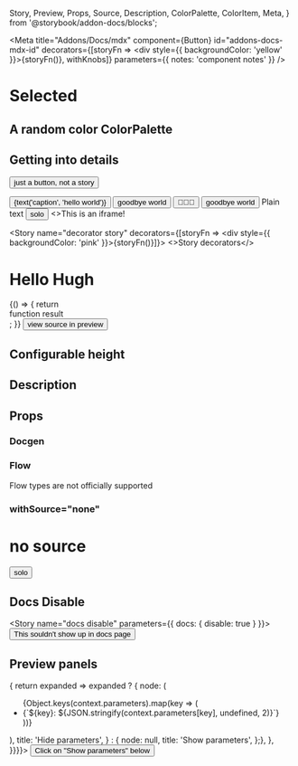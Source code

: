   Story,
  Preview,
  Props,
  Source,
  Description,
  ColorPalette,
  ColorItem,
  Meta,
} from '@storybook/addon-docs/blocks';

<Meta
  title="Addons/Docs/mdx"
  component={Button}
  id="addons-docs-mdx-id"
  decorators={[storyFn => <div style={{ backgroundColor: 'yellow' }}>{storyFn()}</div>, withKnobs]}
  parameters={{ notes: 'component notes' }}
/>

# Selected

<Story id="." />

<Source id="." />

<Props of="." />

<Preview>
  <Story id="nonexistent-story" />
</Preview>

## A random color ColorPalette

<ColorPalette>
  <ColorItem
    title="theme.color.greyscale"
    subtitle="Some of the greys"
    colors={['#FFFFFF', '#F8F8F8', '#F3F3F3']}
  />
  <ColorItem title="theme.color.primary" subtitle="Coral" colors={['#FF4785']} />
  <ColorItem title="theme.color.secondary" subtitle="Ocean" colors={['#1EA7FD']} />
  <ColorItem
    title="theme.color.positive"
    subtitle="Green"
    colors={[
      'rgba(102,191,60,1)',
      'rgba(102,191,60,.8)',
      'rgba(102,191,60,.6)',
      'rgba(102,191,60,.3)',
    ]}
  />
</ColorPalette>

## Getting into details

<Button>just a button, not a story</Button>



<Preview>
  <Story name="hello story">
    <Button onClick={action('clicked')}>{text('caption', 'hello world')}</Button>
  </Story>
  <Story name="goodbye">
    <Button onClick={action('clicked')}>goodbye world</Button>
  </Story>
  <Story name="with icons">
    <Button onClick={action('clicked')}>🤘🚀💯</Button>
  </Story>
  <Story name="notes" parameters={{ notes: 'story notes' }}>
    <Button onClick={action('clicked')}>goodbye world</Button>
  </Story>
  <Story name="plaintext">Plain text</Story>
</Preview>

<Story name="solo story">
  <Button onClick={action('clicked')}>solo</Button>
</Story>

<Story name="iframe story" inline={false} height="100px">
  <>This is an iframe!</>
</Story>

<Story name="decorator story" decorators={[storyFn => <div style={{ backgroundColor: 'pink' }}>{storyFn()}</div>]}>
  <>Story decorators</>
</Story>

<Story name="theme">
  <h1 className="text-lg">Hello Hugh</h1>
</Story>

<Story name="function" height="100px">
  {() => {
    return <div>function result</div>;
  }}
</Story>

<Source name="hello story" />

<Preview>
  <Button onClick={action('clicked')}>view source in preview</Button>
</Preview>

## Configurable height

<Preview withToolbar>
  <Story id="basics-button--all-buttons" height="400px" />
</Preview>

## Description

<Description markdown="this is _markdown_" />

<Description of={DocgenButton} />

## Props

### Docgen

<Props of={DocgenButton} />

### Flow

Flow types are not officially supported

<Props of={FlowTypeButton} />

### withSource="none"

<Preview withSource="none">
  <h1>no source</h1>
</Preview>

<Preview withSource="none">
  <Story name="no source preview">
    <Button onClick={action('clicked')}>solo</Button>
  </Story>
</Preview>

## Docs Disable

<Story name="docs disable" parameters={{ docs: { disable: true } }}>
  <Button>This souldn't show up in docs page</Button>
</Story>

## Preview panels

<Preview>
  <Story name="add custom panel" parameters={{ docs: {
    addons: {
      preview: {
        parameters: (storyId, context) => {
          return expanded => expanded ? {
            node: (
              <div style={{ padding: '10px'}}>
                <ul>
                  {Object.keys(context.parameters).map(key => (
                    <li wordWrap="break-word" key={key}>
                      {`${key}: ${JSON.stringify(context.parameters[key], undefined, 2)}`}
                    </li>  
                  ))}
                </ul>
              </div>
            ),
            title: 'Hide parameters',
            } : {
            node: null,
            title: 'Show parameters',
          };},
      },
    }}}}>
    <Button>Click on "Show parameters" below</Button>
  </Story>
</Preview>
